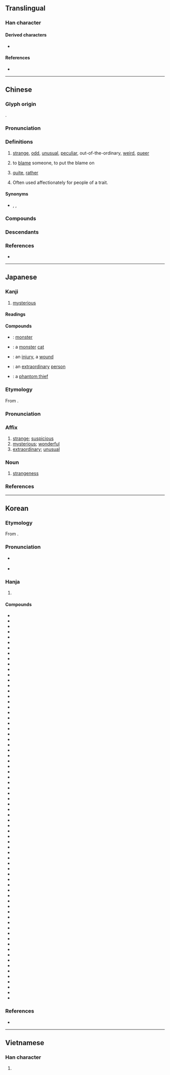 {{also|恠}}
{{character info}}
==Translingual==
{{stroke order|strokes=8}}

===Han character===
{{Han char|rn=61|rad=心|as=05|sn=8|four=97014|canj=PEG|ids=⿰忄圣}}

====Derived characters====
* {{l|mul|[[𠶔]], [[𢯑]], [[𬏴]]}}

====References====
* {{Han ref|kx=0382.100|dkj=10483|dj=0711.050|hdz=42288.120|uh=602A|ud=24618|bh=A9C7|bd=43463}}

----

==Chinese==
{{zh-forms|怪|alt=𢘪,恠}}

===Glyph origin===
{{Han etym}}
{{Han compound|心|圣|alt1=忄|ls=psc|c1=s|c2=p}}.

===Pronunciation===
{{zh-pron
|m=guài
|m-s=guai4
|dg=гуэ3
|c=gwaai3
|c-t=
|g=guai4
|h=pfs=koai
|j=
|mb=
|md=guái
|mn=koài/qz,tw,xm:kòe/zz:kòa
|mn_note=koài - literary; kòe/kòa - vernacular
|mn-t=guai3
|w=2kua
|x=
|mc=y
|oc=y
|ma=Zh-guài.ogg
|mna=Taiwanese-The_Consonant_k.ogg
|cat=a,v,adv,suf
}}

===Definitions===
{{zh-hanzi}}

# [[strange]], [[odd]], [[unusual]], [[peculiar]], out-of-the-ordinary, [[weird]], [[queer]]
#: {{zh-x|很 怪 的 人|very weird person}}
#: {{zh-x|味道 有點 怪。|It tastes funny.}}
# to [[blame]] someone, to put the blame on
#: {{zh-x|別 怪 他。|Don't blame him.}}
# [[quite]], [[rather]]
# {{lb|zh|slang|suffix}} {{zh-short|怪物|gloss=[[monster]]}} Often used affectionately for people of a trait.
#: {{zh-x|嚶嚶怪|a person who likes to act cute and use 嚶嚶}}
#: {{zh-x|白嫖怪|a person who supports another idol or creator but doesn't make any expenditure to them}}

====Synonyms====
* {{zh-l|異}}, {{zh-l|奇}}, {{zh-l|妖}}

===Compounds===
{{zh-der|八怪七喇|怪誕不經|怪樣子|怪誕劇|奇峰怪石|怪僻|少見多怪|妖魔鬼怪|古靈精怪|古怪脾氣|怪道|上門怪人|怪力亂神|志怪小說|可怪|怪物相|奇奇怪怪|怪疑|光怪陸離|怪石嶙峋|恬不知怪|怪頭|怪責|怪象|怪譎|怪誕|怪話|怪膩的|怪腔怪調|怪胎|怪聲|怪罪|怪笑|怪石|怪癖|怪特|怪物|怪模怪樣|怪手|怪底|怪哉|怪傑|怪俊的|怪人|怪不的|怪不得|奇怪|失張倒怪|志怪|怪生|偏怪題|怪事|古怪精靈|千奇百怪|怪獸|奇談怪論|怪狀|怪異|怪恨|妖形怪狀|古怪|嗔怪|休怪|怪沒意思|天奇地怪|大驚小怪|怪病|失驚打怪|希奇古怪|妖怪|作怪|光怪|喬聲怪氣|刁鑽古怪|天災物怪|可煞作怪|古裡古怪|古怪機靈|不足為怪|怪處|怪裡怪氣|千鬼百怪|凶怪|恬不為怪|咄咄怪事|奇形怪狀|不見怪|怪談|捏怪排科|無怪|生妖作怪|搞怪|成妖作怪|揚州八怪|瑰怪|瑰禽怪獸|稀奇古怪|揣歪捏怪|神怪|神妖鬼怪|神奇荒怪|疑怪|成精作怪|珍怪|牛心古怪|歸奇顧怪|狂朋怪友|搜奇抉怪|斷怪除妖|才怪|殊形怪狀|捏怪|疢頭怪腦|莫怪|責怪|陰陽怪氣|譎怪之談|荒怪不經|錯怪|詭怪|詭形怪狀|醜八怪|調風貼怪|興妖作怪|靈怪|魔怪|精靈古怪|鬼怪|見怪|驚怪|駭怪|索隱行怪|經濟怪獸|素隱行怪|詭怪奇譎|醜頭怪臉|難怪|精怪|說也奇怪|陸離光怪|醜巴怪|迂怪不經|精奇古怪|見怪不怪|詭譎怪誕|狡怪:káu-koài}}

===Descendants===
{{CJKV||かい||quái}}

===References===
* {{R:yue:Hanzi}}

{{zh-cat|Intermediate|Elementary}}

----

==Japanese==

===Kanji===
{{ja-kanji|grade=c|rs=心05}}

# [[mysterious]]

====Readings====
{{ja-readings
|goon=け<け<くゑ
|kanon=かい<くわい
|kun=あや-し.い, あや-しむ
|nanori=やす, よし
}}

====Compounds====
{{der-top|Compounds}}
* {{ja-r|怪%獣|かい%じゅう}}: [[monster]]
* {{ja-r|怪%猫|かい%びょう}}: a [[monster]] [[cat]]
* {{ja-r|怪%我|け%が}}: an [[injury]], a [[wound]]
* {{ja-r|怪%傑|かい%けつ}}: an [[extraordinary]] [[person]]
* {{ja-r|怪%盗|かい%とう}}: a [[phantom thief]]
{{der-bottom}}

{{ja-kanjitab|かい|yomi=o}}

===Etymology===
From {{bor|ja|ltc|-|sort=かい}} {{m|zh|怪|tr=kwɛj<sup>H</sup>}}.

===Pronunciation===
{{ja-pron|yomi=kanon|かい|acc=1|acc_ref=DJR,NHK}}

===Affix===
{{ja-pos|affix|かい|hhira=くわい}}

# [[strange]]; [[suspicious]]
# [[mysterious]]; [[wonderful]]
# [[extraordinary]]; [[unusual]]

===Noun===
{{ja-noun|かい|hhira=くわい}}

# [[strangeness]]

===References===
<references/>

----

==Korean==

===Etymology===
From {{der|ko|ltc|-}} {{ltc-l|怪}}.

{{collapse|
* {{hanja-dongguk|괭〮|kwáy}}
* {{hanja-sinjeung|괴|kwoy}}
|Historical readings
|bg=#FFFFFF}}

===Pronunciation===
* {{sense|in {{l|ko|怪怪}}, {{l|ko|怪常}}, {{l|ko|怪惡}}, {{l|ko|怪異}} and {{l|ko|怪歎}}}} {{ko-hanja-pron|괴}}
* {{sense|strange; odd; unusual; peculiar}} {{ko-hanja-pron|괴|l=y}}

===Hanja===
{{ko-hanja-search}}
{{ko-hanja|괴이하다|괴이할|괴}}

# {{hanja form of|괴|[[strange]]; [[odd]]; [[unusual]]; [[peculiar]]}}

====Compounds====
{{der-top3|Compounds}}
* {{ko-l|괴걸|怪傑}}
* {{ko-l|괴질|怪疾}}
* {{ko-l|해괴|駭怪}}
* {{ko-l|기괴|奇怪}}
* {{ko-l|괴상|怪常}}
* {{ko-l|괴한|怪漢}}
* {{ko-l|괴담|怪談}}
* {{ko-l|요괴|妖怪}}
* {{ko-l|괴력|怪力}}
* {{ko-l|가괴|可怪}}
* {{ko-l|괴이|怪異}}
* {{ko-l|괴조|怪鳥}}
* {{ko-l|과수|怪獸}}
* {{ko-l|괴물|怪物}}
* {{ko-l|괴상|怪狀}}
* {{ko-l|변괴|變怪}}
* {{ko-l|괴술|怪術}}
* {{ko-l|고괴|古怪}}
* {{ko-l|괴변|怪變}}
* {{ko-l|괴운|怪雲}}
* {{ko-l|괴귀|怪鬼}}
* {{ko-l|괴문|怪聞}}
* {{ko-l|괴악|怪惡}}
* {{ko-l|괴암|怪巖}}
* {{ko-l|괴우|怪雨}}
* {{ko-l|괴인|怪人}}
* {{ko-l|괴충|怪蟲}}
* {{ko-l|괴특|怪特}}
* {{ko-l|무괴|無怪}}
* {{ko-l|물괴|物怪}}
* {{ko-l|흉괴|凶怪}}
* {{ko-l|괴괴|怪怪}}
* {{ko-l|괴기|怪奇}}
* {{ko-l|괴잡|怪雜}}
* {{ko-l|괴의|怪疑}}
* {{ko-l|험괴|險怪}}
* {{ko-l|괴벽|怪癖}}
* {{ko-l|괴설|怪說}}
* {{ko-l|괴광|怪光}}
* {{ko-l|괴동|怪童}}
* {{ko-l|괴사|怪死}}
* {{ko-l|괴선|怪船}}
* {{ko-l|괴안|怪案}}
* {{ko-l|괴언|怪言}}
* {{ko-l|괴용|怪勇}}
* {{ko-l|괴행|怪行}}
* {{ko-l|괴화|怪火}}
* {{ko-l|극괴|極怪}}
* {{ko-l|신괴|神怪}}
* {{ko-l|광괴|狂怪}}
* {{ko-l|괴교|怪巧}}
* {{ko-l|괴금|怪禽}}
* {{ko-l|괴도|怪盜}}
* {{ko-l|괴망|怪妄}}
* {{ko-l|괴몽|怪夢}}
* {{ko-l|괴사|怪辭}}
* {{ko-l|괴탄|怪誕}}
* {{ko-l|수괴|殊怪}}
* {{ko-l|영괴|靈怪}}
* {{ko-l|진괴|珍怪}}
* {{ko-l|추괴|醜怪}}
* {{ko-l|괴마|怪魔}}
* {{ko-l|괴우|怪迂}}
* {{ko-l|궤괴|詭怪}}
* {{ko-l|환괴|幻怪}}
* {{ko-l|괴아|怪訝}}
* {{ko-l|해괴망측|駭怪罔測}}
* {{ko-l|기괴망측|奇怪罔測}}
* {{ko-l|기괴천만|奇怪千萬}}
* {{ko-l|괴악망측|怪惡罔測}}
* {{ko-l|괴괴망측|怪怪罔測}}
* {{ko-l|괴상망측|怪常罔測}}
{{der-bottom}}

===References===
* {{R:hanjadoc|3363}}

----

==Vietnamese==

===Han character===
{{vi-readings|reading=quái|rs=心05}}

# {{rfdef|vi|sort=心05}}